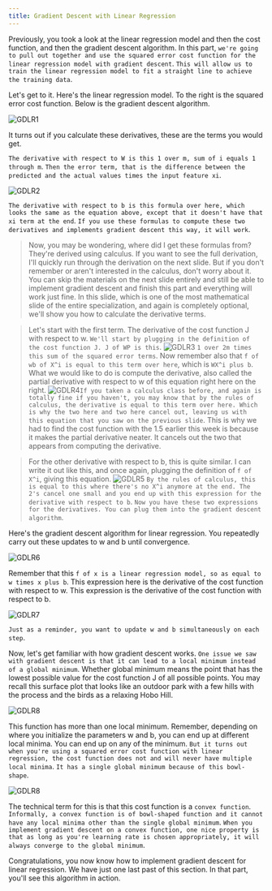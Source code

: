 ```yaml
---
title: Gradient Descent with Linear Regression
---
```



Previously, you took a look at the linear regression model and then the cost function, and then the gradient descent algorithm. In this part, `we're going to pull out together and use the squared error cost function for the linear regression model with gradient descent`. `This will allow us to train the linear regression model to fit a straight line to achieve the training data`. 

Let's get to it. Here's the linear regression model. To the right is the squared error cost function. Below is the gradient descent algorithm. 

![GDLR1](/SL/GradientDescent/GDLR1.png)

It turns out if you calculate these derivatives, these are the terms you would get. 

`The derivative with respect to W is this 1 over m, sum of i equals 1 through m`. `Then the error term, that is the difference between the predicted and the actual values times the input feature xi`. 

![GDLR2](/SL/GradientDescent/GDLR2.png)

`The derivative with respect to b is this formula over here, which looks the same as the equation above, except that it doesn't have that xi term at the end`. `If you use these formulas to compute these two derivatives and implements gradient descent this way, it will work`. 

> Now, you may be wondering, where did I get these formulas from? They're derived using calculus. If you want to see the full derivation, I'll quickly run through the derivation on the next slide. But if you don't remember or aren't interested in the calculus, don't worry about it. You can skip the materials on the next slide entirely and still be able to implement gradient descent and finish this part and everything will work just fine. In this slide, which is one of the most mathematical slide of the entire specialization, and again is completely optional, we'll show you how to calculate the derivative terms. 

>Let's start with the first term. The derivative of the cost function J with respect to w. `We'll start by plugging in the definition of the cost function J. J of WP is this`. 
![GDLR3](/SL/GradientDescent/GDLR3.png) 
`1 over 2m times this sum of the squared error terms`. Now remember also that `f of wb of X^i is equal to this term over here`, which is `WX^i plus b`. What we would like to do is compute the derivative, also called the partial derivative with respect to w of this equation right here on the right. 
![GDLR4](/SL/GradientDescent/GDLR4.png)`If you taken a calculus class before, and again is totally fine if you haven't, you may know that by the rules of calculus, the derivative is equal to this term over here. Which is why the two here and two here cancel out, leaving us with this equation that you saw on the previous slide`.
This is why we had to find the cost function with the 1.5 earlier this week is because it makes the partial derivative neater. It cancels out the two that appears from computing the derivative. 

>For the other derivative with respect to b, this is quite similar. I can write it out like this, and once again, plugging the definition of `f of X^i`, giving this equation. 
![GDLR5](/SL/GradientDescent/GDLR5.png) `By the rules of calculus, this is equal to this where there's no X^i anymore at the end. The 2's cancel one small and you end up with this expression for the derivative with respect to b`. `Now you have these two expressions for the derivatives. You can plug them into the gradient descent algorithm`. 

Here's the gradient descent algorithm for linear regression. You repeatedly carry out these updates to w and b until convergence. 

![GDLR6](/SL/GradientDescent/GDLR6.png)

Remember that this `f of x is a linear regression model, so as equal to w times x plus b`. This expression here is the derivative of the cost function with respect to w. This expression is the derivative of the cost function with respect to b.

![GDLR7](/SL/GradientDescent/GDLR7.png)

 `Just as a reminder, you want to update w and b simultaneously on each step`.

Now, let's get familiar with how gradient descent works. `One issue we saw with gradient descent is that it can lead to a local minimum instead of a global minimum`. Whether global minimum means the point that has the lowest possible value for the cost function J of all possible points. You may recall this surface plot that looks like an outdoor park with a few hills with the process and the birds as a relaxing Hobo Hill.

![GDLR8](/SL/GradientDescent/GDLR8.png)

This function has more than one local minimum. Remember, depending on where you initialize the parameters w and b, you can end up at different local minima. You can end up on any of the minimum. `But it turns out when you're using a squared error cost function with linear regression, the cost function does not and will never have multiple local minima`. `It has a single global minimum because of this bowl-shape`.

![GDLR8](/SL/GradientDescent/GDLR9.png)

The technical term for this is that this cost function is a `convex function`. `Informally, a convex function is of bowl-shaped function and it cannot have any local minima other than the single global minimum`. `When you implement gradient descent on a convex function, one nice property is that as long as you're learning rate is chosen appropriately, it will always converge to the global minimum`. 

Congratulations, you now know how to implement gradient descent for linear regression. We have just one last past of this section. In that part, you'll see this algorithm in action.


